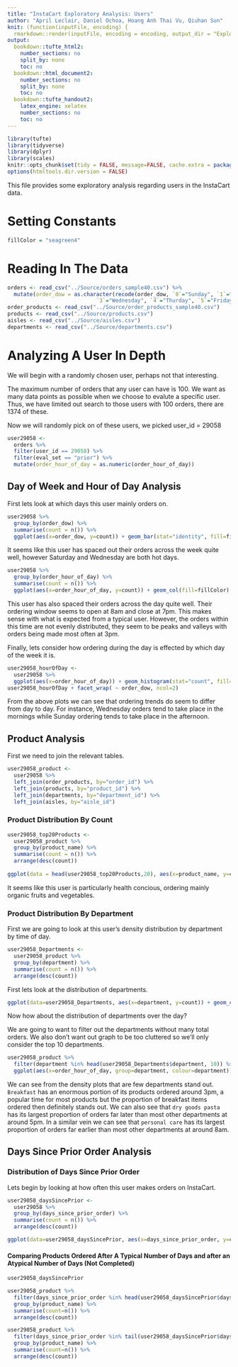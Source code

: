 ```yaml
---
title: "InstaCart Exploratory Analysis: Users"
author: "April Leclair, Daniel Ochoa, Hoang Anh Thai Vu, Qiuhan Sun"
knit: (function(inputFile, encoding) {
  rmarkdown::render(inputFile, encoding = encoding, output_dir = "ExploratoryAnalysis_HTML_Output") })
output:
  bookdown::tufte_html2:
    number_sections: no
    split_by: none
    toc: no
  bookdown::html_document2:
    number_sections: no
    split_by: none
    toc: no
  bookdown::tufte_handout2:
    latex_engine: xelatex
    number_sections: no
    toc: no
---
```


```r
library(tufte)
library(tidyverse)
library(dplyr)
library(scales)
knitr::opts_chunk$set(tidy = FALSE, message=FALSE, cache.extra = packageVersion('tufte'))
options(htmltools.dir.version = FALSE)
```

This file provides some exploratory analysis regarding users in the InstaCart data.

# Setting Constants
```r
fillColor = "seagreen4"
```

# Reading In The Data

```r
orders <- read_csv("../Source/orders_sample40.csv") %>%
  mutate(order_dow = as.character(recode(order_dow, `0`="Sunday", `1`="Monday", `2`="Tuesday",
                            `3`="Wednesday", `4`="Thurday", `5`="Friday", `6`="Saturday")))
order_products <- read_csv("../Source/order_products_sample40.csv")
products <- read_csv("../Source/products.csv")
aisles <- read_csv("../Source/aisles.csv")
departments <- read_csv("../Source/departments.csv")
```

# Analyzing A User In Depth

We will begin with a randomly chosen user, perhaps not that interesting. 

The maximum number of orders that any user can have is 100. We want as many data points as possible when we choose to evalute a specific user. Thus, we have limited out search to those users with 100 orders, there are 1374 of these.

Now we will randomly pick on of these users, we picked user_id = 29058

```r
user29058 <-
  orders %>%
  filter(user_id == 29058) %>%
  filter(eval_set == "prior") %>%
  mutate(order_hour_of_day = as.numeric(order_hour_of_day))
```

## Day of Week and Hour of Day Analysis

First lets look at which days this user mainly orders on.
```r
user29058 %>%
  group_by(order_dow) %>%
  summarise(count = n()) %>%
  ggplot(aes(x=order_dow, y=count)) + geom_bar(stat="identity", fill=fillColor) + labs(title="User 29058 Orders Across Days", x="Day of the Week", y="Number of Orders")
```

It seems like this user has spaced out their orders across the week quite well, however Saturday and Wednesday are both hot days.

```r
user29058 %>%
  group_by(order_hour_of_day) %>%
  summarise(count = n()) %>%
  ggplot(aes(x=order_hour_of_day, y=count)) + geom_col(fill=fillColor) + labs(title="User 29058 Orders Across The Day", x="Hour of the Day", y="Number of Orders")
```

This user has also spaced their orders across the day quite well. Their ordering window seems to open at 8am and close at 7pm. This makes sense with what is expected from a typical user. However, the orders within this time are not evenly distributed, they seem to be peaks and valleys with orders being made most often at 3pm.

Finally, lets consider how ordering during the day is effected by which day of the week it is.
```r
user29058_hourOfDay <-
  user29058 %>%
  ggplot(aes(x=order_hour_of_day)) + geom_histogram(stat="count", fill=fillColor) + labs(title="User 29058 Orders Across The Day By Weekday", x="Hour of the Day", y="Number of Orders")
user29058_hourOfDay + facet_wrap( ~ order_dow, ncol=2)
```
From the above plots we can see that ordering trends do seem to differ from day to day. For instance, Wednesday orders tend to take place in the mornings while Sunday ordering tends to take place in the afternoon.


## Product Analysis

First we need to join the relevant tables.
```r
user29058_product <-
  user29058 %>%
  left_join(order_products, by="order_id") %>%
  left_join(products, by="product_id") %>%
  left_join(departments, by="department_id") %>%
  left_join(aisles, by="aisle_id")
```

### Product Distribution By Count
```r
user29058_top20Products <-
  user29058_product %>%
  group_by(product_name) %>%
  summarise(count = n()) %>%
  arrange(desc(count))
  
ggplot(data = head(user29058_top20Products,20), aes(x=product_name, y=count)) + geom_col(fill=fillColor) + coord_flip() + labs(title="User 29058 Top 20 Products Ordered", x="Product", y="Count")
```
It seems like this user is particularly health concious, ordering mainly organic fruits and vegetables.

### Product Distribution By Department

First we are going to look at this user's density distribution by department by time of day.

```r
user29058_Departments <-
  user29058_product %>%
  group_by(department) %>%
  summarise(count = n()) %>%
  arrange(desc(count))
```

First lets look at the distribution of departments.
```r
ggplot(data=user29058_Departments, aes(x=department, y=count)) + geom_col(fill=fillColor) + coord_flip() + labs(title="User 29058 Top Departments", x="Department", y="Count")
```

Now how about the distribution of departments over the day?

We are going to want to filter out the departments without many total orders. We also don't want out graph to be too cluttered so we'll only consider the top 10 departments.
```r
user29058_product %>%
  filter(department %in% head(user29058_Departments$department, 10)) %>%
  ggplot(aes(x=order_hour_of_day, group=department, colour=department)) + geom_density() + xlim(1,23) + labs(title="Product Density by Department", x="Hour of Day", y="Density")
```

We can see from the density plots that are few departments stand out. `Breakfast` has an enormous portion of its products ordered around 3pm, a popular time for most products but the proportion of breakfast items ordered then definitely stands out. We can also see that `dry goods pasta` has its largest proportion of orders far later than most other departments at around 5pm. In a similar vein we can see that `personal care` has its largest proportion of orders far earlier than most other departments at around 8am.

## Days Since Prior Order Analysis

### Distribution of Days Since Prior Order

Lets begin by looking at how often this user makes orders on InstaCart.
```r
user29058_daysSincePrior <-
  user29058 %>%
  group_by(days_since_prior_order) %>%
  summarise(count = n()) %>%
  arrange(desc(count))

ggplot(data=user29058_daysSincePrior, aes(x=days_since_prior_order, y=count)) + geom_col(fill=fillColor) + labs(title="User 29058 Distribution of Orders by Days Since Prior Order", x="Days Since Prior Order", y="Count")
```

#### Comparing Products Ordered After A Typical Number of Days and after an Atypical Number of Days (Not Completed)

```r
user29058_daysSincePrior
```

```r
user29058_product %>%
  filter(days_since_prior_order %in% head(user29058_daysSincePrior$days_since_prior_order, 5)) %>%
  group_by(product_name) %>%
  summarise(count=n()) %>%
  arrange(desc(count))

user29058_product %>%
  filter(days_since_prior_order %in% tail(user29058_daysSincePrior$days_since_prior_order, 5)) %>%
  group_by(product_name) %>%
  summarise(count=n()) %>%
  arrange(desc(count))
```

